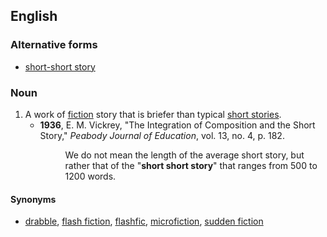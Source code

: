 {{also|short-short story}}
==English==

===Alternative forms===
* [[short-short story]]

===Noun===
{{en-noun|head=[[short]] [[short]] [[story]]|short short stories}}

# A work of [[fiction]] story that is briefer than typical [[short story|short stories]].
#* '''1936''', E. M. Vickrey, "The Integration of Composition and the Short Story," ''Peabody Journal of Education'', vol. 13, no. 4, p. 182.
#*: We do not mean the length of the average short story, but rather that of the "'''short short story'''" that ranges from 500 to 1200 words.

====Synonyms====
* [[drabble]], [[flash fiction]], [[flashfic]], [[microfiction]], [[sudden fiction]]